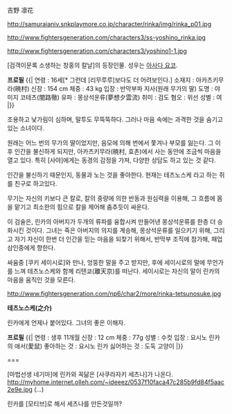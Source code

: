 吉野 凛花

http://samuraianiv.snkplaymore.co.jp/character/rinka/img/rinka_p01.jpg

http://www.fightersgeneration.com/characters3/ss-yoshino_rinka.jpg

http://www.fightersgeneration.com/characters3/yoshino1-1.jpg

[검객이문록 소생하는 창홍의 칼날]의 등장인물. 성우는 [[아사다 요코]].

'''프로필'''
{{|
연령 : 16세[* 그런데 [리무루루]보다도 더 어려보인다.]
소재지 : 아카츠키무라(暁村)
신장 : 154 cm
체중 : 43 kg
입장 : 반막부파 지사(원래 무가의 딸)
도명 : 야미지 코테츠(闇路徹)
유파 : 몽상석운류(夢想夕雲流)
취미 : 검도
혐오 : 위선
성별 : 여
|}}

조용하고 낯가림이 심하며, 말투도 무뚝뚝하다.
그러나 마음 속에는 과격한 것을 숨기고 있는 소녀이다.

원래는 어느 번의 무가의 딸이었지만, 음모에 의해 번에서 쫓겨나 부모를 잃는다. 그 이후 인간을 불신하게 되지만, 아카츠키무라(暁村, 효촌)에서 사는 동안에 조금씩 마음을 열고 있다. 특히 [사야]에게는 동경의 감정을 가져, 다양한 상담도 하고 있는 것 같다.

인간을 불신하기 때문인지, 동물과 노는 것을 좋아한다. 현재는 테츠노스케 라고 하는 쥐를 친구로 하고있다.

무기는 자신의 키보다 큰 칼로, 칼의 중량에 의한 반동과 원심력을 이용해, 그 흐름에 몸을 맡기고 최소한의 힘으로 칼을 제어해 춤추듯이 싸운다.

이 검술은, 린카의 아버지가 두개의 류파를 융합시켜 만들어낸 몽상석운류를 한층 더 승화시킨 것이다. 그녀는 죽은 아버지의 의지를 계승해, 몽상석운류를 일으키기 위해, 그리고 자기 자신이 한번 더 인간을 믿는 마음을 되찾기 위해서, 반막부 조직에 참가해, 패업삼인중에게 향한다.

싸움중 [쿠키 세이시로]와 만나, 엉뚱한 말을 주고 받지만, 후에 세이시로의 말에 무언가를 느껴 테츠노스케와 함께 리텐쿄(離天京)를 떠난다. 세이시로는 자신의 말이 린카의 마음을 움직인 것을 모른다.

http://www.fightersgeneration.com/np6/char2/more/rinka-tetsunosuke.jpg

'''테츠노스케(之介)'''

린카에게 언제나 붙어있다. 그녀의 좋은 이해자.

'''프로필'''
{{|
연령 : 생후 11개월
신장 : 12 cm
체중 : 77g
성별 : 수컷
입장 : 요시노 린카의 애서(愛鼠)
좋아하는 것 : 요시노 린카
싫어하는 것 : 도둑 고양이
|}}

===

[마법선생 네기마]에 린카와 꼭닮은 [사쿠라자키 세츠나]가 나온다.
http://myhome.internet.olleh.com/~ideeez/0537f10faca47c285b9fd84f5aac2e9e.jpg
(...) 

린카를 [모티브]로 해서 세츠나를 만든것일까?
